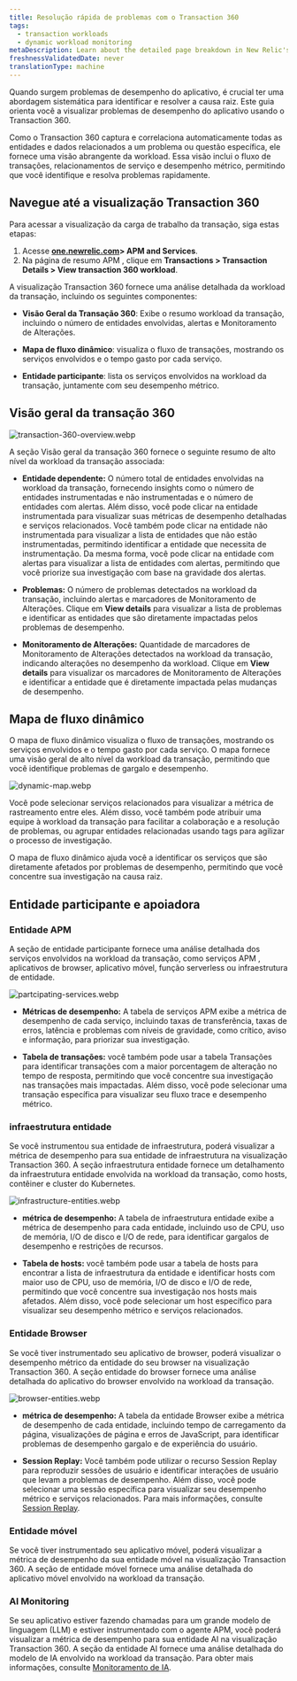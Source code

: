 ```yaml
---
title: Resolução rápida de problemas com o Transaction 360
tags:
  - transaction workloads
  - dynamic workload monitoring
metaDescription: Learn about the detailed page breakdown in New Relic's Transaction 360 feature.
freshnessValidatedDate: never
translationType: machine
---
```


Quando surgem problemas de desempenho do aplicativo, é crucial ter uma abordagem sistemática para identificar e resolver a causa raiz. Este guia orienta você a visualizar problemas de desempenho do aplicativo usando o Transaction 360.

Como o Transaction 360 captura e correlaciona automaticamente todas as entidades e dados relacionados a um problema ou questão específica, ele fornece uma visão abrangente da workload. Essa visão inclui o fluxo de transações, relacionamentos de serviço e desempenho métrico, permitindo que você identifique e resolva problemas rapidamente.

## Navegue até a visualização Transaction 360

Para acessar a visualização da carga de trabalho da transação, siga estas etapas:

1. Acesse **[one.newrelic.com](https://one.newrelic.com)&gt; APM and Services**.
2. Na página de resumo APM , clique em **Transactions &gt; Transaction Details &gt; View transaction 360 workload**.

A visualização Transaction 360 fornece uma análise detalhada da workload da transação, incluindo os seguintes componentes:

* **Visão Geral da Transação 360**: Exibe o resumo workload da transação, incluindo o número de entidades envolvidas, alertas e Monitoramento de Alterações.

* **Mapa de fluxo dinâmico**: visualiza o fluxo de transações, mostrando os serviços envolvidos e o tempo gasto por cada serviço.

* **Entidade participante**: lista os serviços envolvidos na workload da transação, juntamente com seu desempenho métrico.

## Visão geral da transação 360

<img title="transaction-360-overview.webp" alt="transaction-360-overview.webp" src="/images/transaction-360-overview.webp" />

A seção Visão geral da transação 360 fornece o seguinte resumo de alto nível da workload da transação associada:

* **Entidade dependente:** O número total de entidades envolvidas na workload da transação, fornecendo insights como o número de entidades instrumentadas e não instrumentadas e o número de entidades com alertas. Além disso, você pode clicar na entidade instrumentada para visualizar suas métricas de desempenho detalhadas e serviços relacionados. Você também pode clicar na entidade não instrumentada para visualizar a lista de entidades que não estão instrumentadas, permitindo identificar a entidade que necessita de instrumentação. Da mesma forma, você pode clicar na entidade com alertas para visualizar a lista de entidades com alertas, permitindo que você priorize sua investigação com base na gravidade dos alertas.

* **Problemas:** O número de problemas detectados na workload da transação, incluindo alertas e marcadores de Monitoramento de Alterações. Clique em **View details** para visualizar a lista de problemas e identificar as entidades que são diretamente impactadas pelos problemas de desempenho.

* **Monitoramento de Alterações:** Quantidade de marcadores de Monitoramento de Alterações detectados na workload da transação, indicando alterações no desempenho da workload. Clique em **View details** para visualizar os marcadores de Monitoramento de Alterações e identificar a entidade que é diretamente impactada pelas mudanças de desempenho.

## Mapa de fluxo dinâmico

O mapa de fluxo dinâmico visualiza o fluxo de transações, mostrando os serviços envolvidos e o tempo gasto por cada serviço. O mapa fornece uma visão geral de alto nível da workload da transação, permitindo que você identifique problemas de gargalo e desempenho.

<img title="dynamic-map.webp" alt="dynamic-map.webp" src="/images/dynamic-map.webp" />

Você pode selecionar serviços relacionados para visualizar a métrica de rastreamento entre eles. Além disso, você também pode atribuir uma equipe à workload da transação para facilitar a colaboração e a resolução de problemas, ou agrupar entidades relacionadas usando tags para agilizar o processo de investigação.

O mapa de fluxo dinâmico ajuda você a identificar os serviços que são diretamente afetados por problemas de desempenho, permitindo que você concentre sua investigação na causa raiz.

## Entidade participante e apoiadora

### Entidade APM

A seção de entidade participante fornece uma análise detalhada dos serviços envolvidos na workload da transação, como serviços APM , aplicativos de browser, aplicativo móvel, função serverless ou infraestrutura de entidade.

<img title="partcipating-services.webp" alt="partcipating-services.webp" src="/images/partcipating-services.webp" />

* **Métricas de desempenho:** A tabela de serviços APM exibe a métrica de desempenho de cada serviço, incluindo taxas de transferência, taxas de erros, latência e problemas com níveis de gravidade, como crítico, aviso e informação, para priorizar sua investigação.

* **Tabela de transações:** você também pode usar a tabela Transações para identificar transações com a maior porcentagem de alteração no tempo de resposta, permitindo que você concentre sua investigação nas transações mais impactadas. Além disso, você pode selecionar uma transação específica para visualizar seu fluxo trace e desempenho métrico.

### infraestrutura entidade

Se você instrumentou sua entidade de infraestrutura, poderá visualizar a métrica de desempenho para sua entidade de infraestrutura na visualização Transaction 360. A seção infraestrutura entidade fornece um detalhamento da infraestrutura entidade envolvida na workload da transação, como hosts, contêiner e cluster do Kubernetes.

<img title="infrastructure-entities.webp" alt="infrastructure-entities.webp" src="/images/infrastructure-entities.webp" />

* **métrica de desempenho:** A tabela de infraestrutura entidade exibe a métrica de desempenho para cada entidade, incluindo uso de CPU, uso de memória, I/O de disco e I/O de rede, para identificar gargalos de desempenho e restrições de recursos.

* **Tabela de hosts:** você também pode usar a tabela de hosts para encontrar a lista de infraestrutura da entidade e identificar hosts com maior uso de CPU, uso de memória, I/O de disco e I/O de rede, permitindo que você concentre sua investigação nos hosts mais afetados. Além disso, você pode selecionar um host específico para visualizar seu desempenho métrico e serviços relacionados.

### Entidade Browser

Se você tiver instrumentado seu aplicativo de browser, poderá visualizar o desempenho métrico da entidade do seu browser na visualização Transaction 360. A seção entidade do browser fornece uma análise detalhada do aplicativo do browser envolvido na workload da transação.

<img title="browser-entities.webp" alt="browser-entities.webp" src="/images/browser-entities.webp" />

* **métrica de desempenho:** A tabela da entidade Browser exibe a métrica de desempenho de cada entidade, incluindo tempo de carregamento da página, visualizações de página e erros de JavaScript, para identificar problemas de desempenho gargalo e de experiência do usuário.

* **Session Replay:** Você também pode utilizar o recurso Session Replay para reproduzir sessões de usuário e identificar interações de usuário que levam a problemas de desempenho. Além disso, você pode selecionar uma sessão específica para visualizar seu desempenho métrico e serviços relacionados. Para mais informações, consulte [Session Replay](/docs/browser/browser-monitoring/browser-pro-features/session-replay/get-started/).

### Entidade móvel

Se você tiver instrumentado seu aplicativo móvel, poderá visualizar a métrica de desempenho da sua entidade móvel na visualização Transaction 360. A seção de entidade móvel fornece uma análise detalhada do aplicativo móvel envolvido na workload da transação.

### AI Monitoring

Se seu aplicativo estiver fazendo chamadas para um grande modelo de linguagem (LLM) e estiver instrumentado com o agente APM, você poderá visualizar a métrica de desempenho para sua entidade AI na visualização Transaction 360. A seção da entidade AI fornece uma análise detalhada do modelo de IA envolvido na workload da transação. Para obter mais informações, consulte [Monitoramento de IA](/docs/ai-monitoring/intro-to-ai-monitoring/).